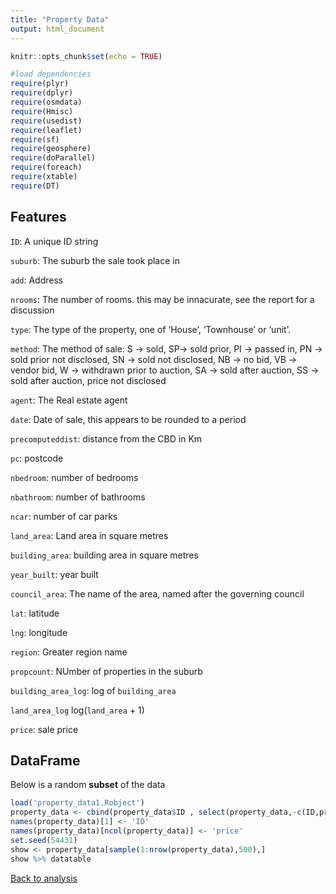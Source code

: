 ```yaml
---
title: "Property Data"
output: html_document
---
```


```r
knitr::opts_chunk$set(echo = TRUE)
```

```r
#load dependencies
require(plyr)
require(dplyr)
require(osmdata)
require(Hmisc)
require(usedist)
require(leaflet)
require(sf)
require(geosphere)
require(doParallel)
require(foreach)
require(xtable)
require(DT)
```

## Features

`ID`: A unique ID string

`suburb`: The suburb the sale took place in

`add`: Address

`nrooms`: The number of rooms. this may be innacurate, see the report for a discussion

`type`: The type of the property, one of 'House', 'Townhouse' or 'unit'.

`method`: The method of sale: 
S -> sold, SP-> sold prior, PI -> passed in, PN -> sold prior not disclosed, SN -> sold not disclosed, NB -> no bid, VB -> vendor bid, W -> withdrawn prior to auction, SA -> sold after auction, SS -> sold after auction, price not disclosed

`agent`: The Real estate agent

`date`: Date of sale, this appears to be rounded to a period

`precomputeddist`: distance from the CBD in Km

`pc`: postcode

`nbedroom`: number of bedrooms

`nbathroom`: number of bathrooms

`ncar`: number of car parks

`land_area`: Land area in square metres

`building_area`: building area in square metres

`year_built`: year built

`council_area`: The name of the area, named after the governing council

`lat`: latitude

`lng`: longitude

`region`: Greater region name

`propcount`: NUmber of properties in the suburb

`building_area_log`: log of `building_area`

`land_area_log` log(`land_area` + 1)

`price`: sale price

## DataFrame

Below is a random **subset** of the data

```r
load('property_data1.Robject')
property_data <- cbind(property_data$ID , select(property_data,-c(ID,price)) , property_data$price)
names(property_data)[1] <- 'ID'
names(property_data)[ncol(property_data)] <- 'price'
set.seed(54431)
show <- property_data[sample(1:nrow(property_data),500),]
show %>% datatable
```

[Back to analysis](report.html#data-preparation-link)
